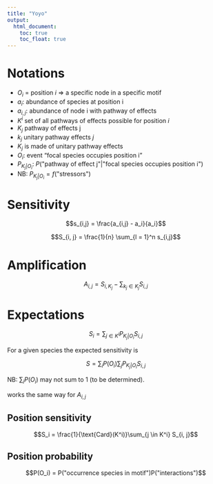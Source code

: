 ```yaml
---
title: "Yoyo"
output:
  html_document:
    toc: true
    toc_float: true
---
```


# Notations

- $O_i$ = position $i$ => a specific node in a specific motif
- $a_i$: abundance of species at position i
- $a_{i,j}$: abundance of node i with pathway of effects
- $K^i$ set of all pathways of effects possible for position $i$
- $K_j$ pathway of effects j
- $k_j$ unitary pathway effects $j$
- $K_j$ is made of unitary pathway effects
- $O_i$: event "focal species occupies position i"
- $P_{K_j | O_i}$: $P(\text{"pathway of effect j"} | \text{"focal species occupies position i"})$
- NB: $P_{K_j | O_i} = f(\text{"stressors"})$



# Sensitivity

$$s_{i,j} = \frac{a_{i,j} - a_i}{a_i}$$

$$S_{i, j} = \frac{1}{n} \sum_{l = 1}^n s_{i,j}$$


# Amplification

$$A_{i, j} = S_{i, K_j} - \sum_{k_j \in K_j} S_{i, j}$$


# Expectations

$$S_i = \sum_{j \in K^i} P_{K_j | O_i}S_{i, j}$$

For a given species the expected sensitivity is

$$S = \sum_i P(O_i) \sum_j P_{K_j | O_i}S_{i, j}$$

NB: $\sum_i P(O_i)$ may not sum to 1 (to be determined).


works the same way for $A_{i, j}$


## Position sensitivity

$$S_i = \frac{1}{\text{Card}(K^i)}\sum_{j \in K^i} S_{i, j}$$


## Position probability

$$P(O_i) = P("occurrence species in motif")P("interactions")$$



